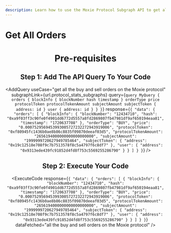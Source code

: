 ```yaml
---
description: Learn how to use the Moxie Protocol Subgraph API to get all buy and sell orders on the Moxie protocol.
---
```



# Get All Orders

<Header
  useCase="get all the buy and sell orders on the Moxie protocol"
  apiName="Moxie Protocol Subgraph"
/>

# Pre-requisites

<Prerequisites apiName="Moxie Protocol Subgraph" />

## Step 1: Add The API Query To Your Code

<AddQuery
  useCase="get all the buy and sell orders on the Moxie protocol"
  subgraphLink={url.protocol_stats_subgraphs}
  query={`query MyQuery {
  orders {
    blockInfo {
      blockNumber
      hash
      timestamp
    }
    orderType
    price
    protocolToken
    protocolTokenAmount
    subjectAmount
    subjectToken {
      address: id
    }
    user {
      address: id
    }
  }
}`}
  response={`{
  "data": {
    "orders": [
      {
        "blockInfo": {
          "blockNumber": "12434710",
          "hash": "0xa9f03ff3c90fe0f4901dd6772d5557a8fd2869807fb47981df9af650194eaa81",
          "timestamp": "1720637708"
        },
        "orderType": "BUY",
        "price": "0.0007529569453993005727232272943919006",
        "protocolToken": "0xf80945fc1436b0ae8b86c8835f09870deeaf03d5",
        "protocolTokenAmount": "2656194000000000000000000",
        "subjectAmount": "1999999720627949785464",
        "subjectToken": {
          "address": "0x19c12518e708f9c7b7513578f8c5a4797f6c8df7"
        },
        "user": {
          "address": "0x9313ede439fc91852d4fd8f753c5569255286790"
        }
      }
    ]
  }
}`}
/>

## Step 2: Execute Your Code

<ExecuteCode
  response={`{
  "data": {
    "orders": [
      {
        "blockInfo": {
          "blockNumber": "12434710",
          "hash": "0xa9f03ff3c90fe0f4901dd6772d5557a8fd2869807fb47981df9af650194eaa81",
          "timestamp": "1720637708"
        },
        "orderType": "BUY",
        "price": "0.0007529569453993005727232272943919006",
        "protocolToken": "0xf80945fc1436b0ae8b86c8835f09870deeaf03d5",
        "protocolTokenAmount": "2656194000000000000000000",
        "subjectAmount": "1999999720627949785464",
        "subjectToken": {
          "address": "0x19c12518e708f9c7b7513578f8c5a4797f6c8df7"
        },
        "user": {
          "address": "0x9313ede439fc91852d4fd8f753c5569255286790"
        }
      }
    ]
  }
}`}
  dataFetched="all the buy and sell orders on the Moxie protocol"
/>

<DeveloperSupport />
